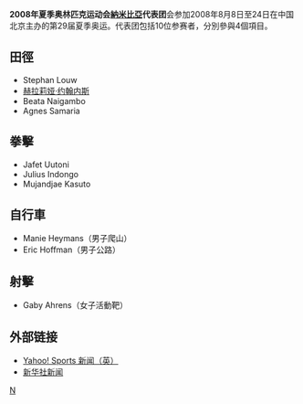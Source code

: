 {{Infobox Country Olympics
|games=2008年夏季
|NOC=NAM
|competitors=10
|sports=4
|flagbearer= 
|officials=
}}

'''2008年夏季奥林匹克运动会[[納米比亞|納米比亞]]代表团'''会参加2008年8月8日至24日在中国北京主办的第29届夏季奥运。代表团包括10位参赛者，分別參與4個項目。

== 田徑 ==
*Stephan Louw
*[[赫拉莉娅·约翰内斯|赫拉莉娅·约翰内斯]]
*Beata Naigambo
*Agnes Samaria

== 拳擊 ==
*Jafet Uutoni
*Julius Indongo
*Mujandjae Kasuto

== 自行車 ==
*Manie Heymans（男子爬山）
*Eric Hoffman（男子公路）

== 射擊 ==
*Gaby Ahrens（女子活動靶）

== 外部链接 ==
*[http://uk.eurosport.yahoo.com/25012008/58/cambodian-officials-outnumber-athletes.html Yahoo! Sports 新闻（英）]{{Wayback|url=http://uk.eurosport.yahoo.com/25012008/58/cambodian-officials-outnumber-athletes.html |date=20190822001626 }}
*[http://news.xinhuanet.com/english/2008-05/30/content_8282290.htm 新华社新闻]{{Wayback|url=http://news.xinhuanet.com/english/2008-05/30/content_8282290.htm |date=20160304051420 }}

{{NOCin2008SummerOlympics}}

[[Category:2008年夏季奧林匹克運動會代表團|N]]